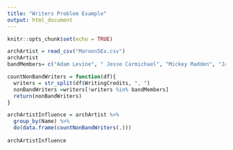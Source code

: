 ```yaml
---
title: "Writers Problem Example"
output: html_document
---
```


```r
knitr::opts_chunk$set(echo = TRUE)
```


```r

archArtist = read_csv("Maroon5Ex.csv")
archArtist
bandMembers= c("Adam Levine", "	Jesse Carmichael", "Mickey Madden", "James Valentine", "Matt Flynn", "	PJ Morton", "Sam Farrar", "Ryan Dusick")

countNonBandWriters = function(df){
  writers = str_split(df$WritingCredits, ", ")
  nonBandWriters =writers[!writers %in% bandMembers]
  return(nonBandWriters)
}

archArtistInfluence = archArtist %>%
  group_by(Name) %>%
  do(data.frame(countNonBandWriters(.)))
  
archArtistInfluence
```

